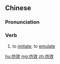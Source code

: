 ==Chinese==
{{zh-forms|t2=仿傚|t3=倣效|t4=倣傚|alt=彷效}}

===Pronunciation===
{{zh-pron
|m=fāngxiào
|cat=v
}}

===Verb===
{{zh-verb}}

# to [[imitate]]; to [[emulate]]

[[hu:仿效]]
[[mg:仿效]]
[[zh:仿效]]